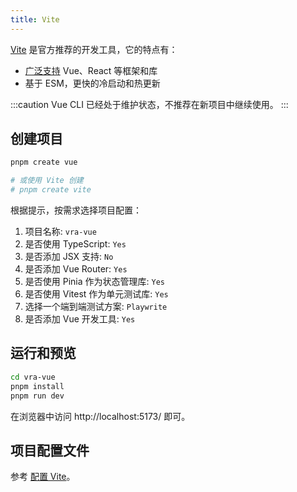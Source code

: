 ```yaml
---
title: Vite
---
```


[Vite](https://cn.vitejs.dev/) 是官方推荐的开发工具，它的特点有：

+ [广泛支持](https://github.com/vitejs/vite/tree/main/packages/create-vite) Vue、React 等框架和库
+ 基于 ESM，更快的冷启动和热更新

:::caution
Vue CLI 已经处于维护状态，不推荐在新项目中继续使用。
:::

## 创建项目

``` sh
pnpm create vue

# 或使用 Vite 创建
# pnpm create vite
```

根据提示，按需求选择项目配置：

1. 项目名称: `vra-vue`
2. 是否使用 TypeScript: `Yes`
3. 是否添加 JSX 支持: `No`
4. 是否添加 Vue Router: `Yes`
5. 是否使用 Pinia 作为状态管理库: `Yes`
6. 是否使用 Vitest 作为单元测试库: `Yes`
7. 选择一个端到端测试方案: `Playwrite`
8. 是否添加 Vue 开发工具: `Yes`

## 运行和预览

``` sh
cd vra-vue
pnpm install
pnpm run dev
```

在浏览器中访问 http://localhost:5173/ 即可。

## 项目配置文件

参考 [配置 Vite](https://cn.vitejs.dev/config/)。
